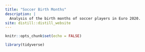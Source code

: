 ```yaml
---
title: "Soccer Birth Months"
description: |
  Analysis of the birth months of soccer players in Euro 2020.
site: distill::distill_website
---
```


```r
knitr::opts_chunk$set(echo = FALSE)

library(tidyverse)
```

